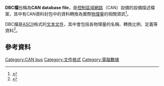 {{noteTA
|G1=IT
|1=zh-cn:DBC文件;zh-tw:DBC檔;
}}
'''DBC檔'''也稱為'''CAN database file'''，是[[控制區域網路|控制區域網路]]（CAN）設備的設備描述檔案，其中有CAN資料封包中的資料轉換為實際[[物理量|物理量]]的相關資訊<ref>{{Cite web |url=https://www.csselectronics.com/screen/page/dbc-database-can-bus-conversion-wireshark-j1939-example/language/en |title=CAN DBC File - Convert Data Live (Wireshark, J1939) |accessdate=2020-08-26 |archive-date=2017-10-14 |archive-url=https://web.archive.org/web/20171014164804/http://www.csselectronics.com/screen/page/dbc-database-can-bus-conversion-wireshark-j1939-example/language/en |dead-url=no }}</ref>。

DBC檔是[[ASCII|ASCII]]格式的[[文本文件|文本文件]]，其中會包括各物理量的名稱、轉換比例、定義等資料<ref>{{Cite web |url=https://www.kvaser.com/developer-blog/an-introduction-j1939-and-dbc-files/ |title=An Introduction to J1939 and DBC files |access-date=2020-08-26 |archive-date=2021-04-13 |archive-url=https://web.archive.org/web/20210413203817/https://www.kvaser.com/developer-blog/an-introduction-j1939-and-dbc-files/ }}</ref>。

==參考資料==
{{reflist}}

[[Category:CAN_bus|Category:CAN bus]]
[[Category:文件格式|Category:文件格式]]
[[Category:電腦數據|Category:電腦數據]]
{{tech-stub}}